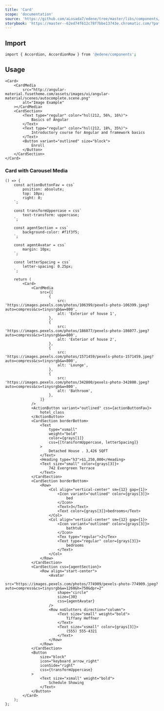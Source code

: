 ```yaml
---
title: 'Card'
scope: 'documentation'
source: 'https://github.com/aLosada7/edene/tree/master/libs/components/src/Card'
storybook: 'https://master--62ed74f612c78f7bbe13743e.chromatic.com/?path=/docs/components-accordion--playground'
---
```


## Import

```bash
import { Accordion, AccordionRow } from '@edene/components';
```

## Usage

```tsx
<Card>
    <CardMedia
        src="http://angular-material.fusetheme.com/assets/images/ui/angular-material/scenes/autocomplete.scene.png"
        alt="Image Example"
    ></CardMedia>
    <CardSection>
        <Text type="regular" color="hsl(212, 56%, 16%)">
            Basics of Angular
        </Text>
        <Text type="regular" color="hsl(212, 18%, 35%)">
            Introductory course for Angular and framework basics
        </Text>
        <Button variant="outlined" size="block">
            Enroll
        </Button>
    </CardSection>
</Card>
```

### Card with Carousel Media

```tsx
() => {
    const actionButtonFav = css`
        position: absolute;
        top: 10px;
        right: 0;
    `;

    const transformUppercase = css`
        text-transform: uppercase;
    `;

    const agentSection = css`
        background-color: #f1f3f5;
    `;

    const agentAvatar = css`
        margin: 10px;
    `;

    const letterSpacing = css`
        letter-spacing: 0.25px;
    `;

    return (
        <Card>
            <CardMedia
                src={[
                    {
                        src: 'https://images.pexels.com/photos/106399/pexels-photo-106399.jpeg?auto=compress&cs=tinysrgb&w=800',
                        alt: 'Exterior of house 1',
                    },
                    {
                        src: 'https://images.pexels.com/photos/186077/pexels-photo-186077.jpeg?auto=compress&cs=tinysrgb&w=800',
                        alt: 'Exterior of house 2',
                    },
                    {
                        src: 'https://images.pexels.com/photos/1571459/pexels-photo-1571459.jpeg?auto=compress&cs=tinysrgb&w=800',
                        alt: 'Lounge',
                    },
                    {
                        src: 'https://images.pexels.com/photos/342800/pexels-photo-342800.jpeg?auto=compress&cs=tinysrgb&w=800',
                        alt: 'Bathroom',
                    },
                ]}
            />
            <ActionButton variant="outlined" css={actionButtonFav}>
                hotel_class
            </ActionButton>
            <CardSection borderBottom>
                <Text
                    type="xsmall"
                    weight="bold"
                    color={grays[1]}
                    css={[transformUppercase, letterSpacing]}
                >
                    Detached House . 3,426 SQFT
                </Text>
                <Heading type="h3">$1,250,000</Heading>
                <Text size="small" color={grays[3]}>
                    742 Evergreen Terrace
                </Text>
            </CardSection>
            <CardSection borderBottom>
                <Row>
                    <Col align="vertical-center" sm={12} gap={1}>
                        <Icon variant="outlined" color={grays[3]}>
                            bed
                        </Icon>
                        <Text>3</Text>
                        <Text color={grays[3]}>bedrooms</Text>
                    </Col>
                    <Col align="vertical-center" sm={12} gap={1}>
                        <Icon variant="outlined" color={grays[3]}>
                            bathtub
                        </Icon>
                        <Tex type="regular">2</Tex>
                        <Text type="regular" color={grays[3]}>
                            bedrooms
                        </Text>
                    </Col>
                </Row>
            </CardSection>
            <CardSection css={agentSection}>
                <Row align="start-center">
                    <Avatar
                        src="https://images.pexels.com/photos/774909/pexels-photo-774909.jpeg?auto=compress&cs=tinysrgb&w=1260&h=750&dpr=2"
                        shape="circle"
                        size={30}
                        css={agentAvatar}
                    />
                    <Row noGlutters direction="column">
                        <Text size="small" weight="bold">
                            Tiffany Heffner
                        </Text>
                        <Text size="xsmall" color={grays[3]}>
                            (555) 555-4321
                        </Text>
                    </Row>
                </Row>
            </CardSection>
            <Button
                size="block"
                icon="keyboard_arrow_right"
                iconSide="right"
                css={transformUppercase}
            >
                <Text size="xsmall" weight="bold">
                    Schedule Showing
                </Text>
            </Button>
        </Card>
    );
};
```
